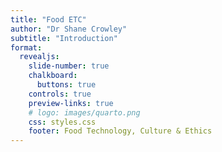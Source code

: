 ```yaml
---
title: "Food ETC"
author: "Dr Shane Crowley"
subtitle: "Introduction"
format:
  revealjs: 
    slide-number: true
    chalkboard: 
      buttons: true
    controls: true
    preview-links: true
    # logo: images/quarto.png
    css: styles.css
    footer: Food Technology, Culture & Ethics 
---
```

